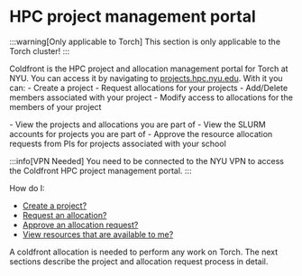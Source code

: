 
# HPC project management portal

:::warning[Only applicable to Torch]
This section is only applicable to the Torch cluster!
:::

Coldfront is the HPC project and allocation management portal for Torch at NYU. You can access it by navigating to [projects.hpc.nyu.edu](https://projects.hpc.nyu.edu). With it you can:
<Tabs>
  <TabItem value="PIs" label="PIs" default>
    -   Create a project
    -   Request allocations for your projects
    -   Add/Delete members associated with your project
    -   Modify access to allocations for the members of your project

  </TabItem>
  <TabItem value="researchers" label="Researchers">
    -   View the projects and allocations you are part of
    -   View the SLURM accounts for projects you are part of
  </TabItem>
  <TabItem value="school approvers" label="School Approvoers">
    -   Approve the resource allocation requests from PIs for projects associated with your school
  </TabItem>
</Tabs>


<br/>

:::info[VPN Needed]
You need to be connected to the NYU VPN to access the Coldfront HPC project management portal.
:::

How do I:
-   [Create a project?](08_coldfront_creating_a_project.mdx)
-   [Request an allocation?](09_coldfront_requesting_an_allocation_request.mdx)
-   [Approve an allocation request?](10_approving_an_allocation_request.md)
-   [View resources that are available to me?](09_coldfront_requesting_an_allocation_request.mdx)

A coldfront allocation is needed to perform any work on Torch. The next sections describe the project and allocation request process in detail.
